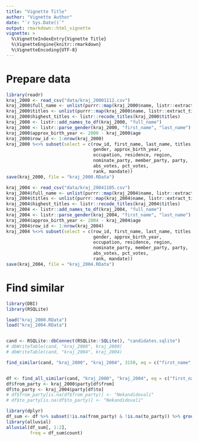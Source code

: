 ```yaml
---
title: "Vignette Title"
author: "Vignette Author"
date: "`r Sys.Date()`"
output: rmarkdown::html_vignette
vignette: >
  %\VignetteIndexEntry{Vignette Title}
  %\VignetteEngine{knitr::rmarkdown}
  %\VignetteEncoding{UTF-8}
---
```


# Prepare data
```r

library(readr)
kraj_2000 <- read_csv("data/kraj_20001112.csv")
kraj_2000$full_name <- unlist(purrr::map(kraj_2000$name, listr::extract_text_before_titles))
kraj_2000$titles <- unlist(purrr::map(kraj_2000$name, listr::extract_titles))
kraj_2000$highest_titles <- listr::recode_titles(kraj_2000$titles)
kraj_2000 <- listr::add_names_to_df(kraj_2000, "full_name")
kraj_2000 <- listr::parse_gender(kraj_2000, "first_name", "last_name")
kraj_2000$approx_birth_year <- 2000 - kraj_2000$age
kraj_2000$row_id <- 1:nrow(kraj_2000)
kraj_2000 %<>% subset(select = c(row_id, first_name, last_name, titles, highest_titles,
                                 gender, approx_birth_year,
                                 occupation, residence, region,
                                 nominate_party, member_party, party,
                                 abs_votes, pct_votes,
                                 rank, mandate))
save(kraj_2000, file = "kraj_2000.RData")

kraj_2004 <- read_csv("data/kraj_20041105.csv")
kraj_2004$full_name <- unlist(purrr::map(kraj_2004$name, listr::extract_text_before_titles))
kraj_2004$titles <- unlist(purrr::map(kraj_2004$name, listr::extract_titles))
kraj_2004$highest_titles <- listr::recode_titles(kraj_2004$titles)
kraj_2004 <- listr::add_names_to_df(kraj_2004, "full_name")
kraj_2004 <- listr::parse_gender(kraj_2004, "first_name", "last_name")
kraj_2004$approx_birth_year <- 2004 - kraj_2004$age
kraj_2004$row_id <- 1:nrow(kraj_2004)
kraj_2004 %<>% subset(select = c(row_id, first_name, last_name, titles, highest_titles,
                                 gender, approx_birth_year,
                                 occupation, residence, region,
                                 nominate_party, member_party, party,
                                 abs_votes, pct_votes,
                                 rank, mandate))
save(kraj_2004, file = "kraj_2004.RData")
```


# Find similar
```r
library(DBI)
library(RSQLite)

load("kraj_2000.RData")
load("kraj_2004.RData")


cand <- RSQLite::dbConnect(RSQLite::SQLite(), "candidates.sqlite")
# dbWriteTable(cand, "kraj_2000", kraj_2000)
# dbWriteTable(cand, "kraj_2004", kraj_2004)

find_similar(cand, "kraj_2000", "kraj_2004", 3150, eq = c("first_name", "last_name", "approx_birth_year", "residence", "region"))


df <- find_all_similar(cand, "kraj_2000", "kraj_2004", eq = c("first_name", "last_name", "approx_birth_year", "residence", "region"))
df$from_party <- kraj_2000$party[df$from]
df$to_party <- kraj_2004$party[df$to]
# df$from_party[is.na(df$from_party)] <- "Nekandidovali"
# df$to_party[is.na(df$to_party)] <- "Nekandidovali"

library(dplyr)
df_sum <- df %>% subset(!is.na(from_party) & !is.na(to_party)) %>% group_by(from_party, to_party) %>% summarise(count = n())
library(alluvial)
alluvial(df_sum[, 1:2],
         freq = df_sum$count)

```

